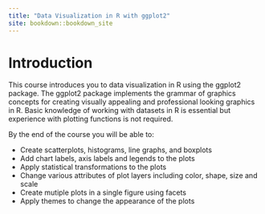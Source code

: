 ```yaml
---
title: "Data Visualization in R with ggplot2"
site: bookdown::bookdown_site
---
```


# Introduction

This course introduces you to data visualization in R using the ggplot2 package. The ggplot2 package implements the grammar of graphics concepts for creating visually appealing and professional looking graphics in R. Basic knowledge of working with datasets in R is essential but experience with plotting functions is not required.

By the end of the course you will be able to:

- Create scatterplots, histograms, line graphs, and boxplots
- Add chart labels, axis labels and legends to the plots
- Apply statistical transformations to the plots
- Change various attributes of plot layers including color, shape, size and scale
- Create mutiple plots in a single figure using facets
- Apply themes to change the appearance of the plots

